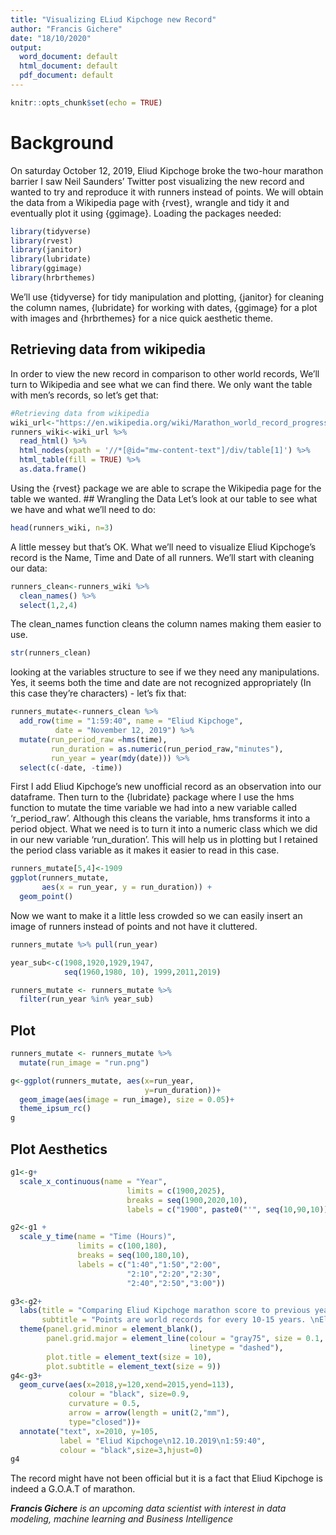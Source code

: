 ```yaml
---
title: "Visualizing ELiud Kipchoge new Record"
author: "Francis Gichere"
date: "18/10/2020"
output:
  word_document: default
  html_document: default
  pdf_document: default
---
```


```r
knitr::opts_chunk$set(echo = TRUE)
```

# Background

On saturday October 12, 2019, Eliud Kipchoge broke the two-hour marathon barrier 
I saw Neil Saunders’ Twitter post visualizing the new record and wanted to try and reproduce it with runners instead of points. We will obtain the data from a Wikipedia page with {rvest}, wrangle and tidy it and eventually plot it using {ggimage}.
Loading the packages needed:

```r
library(tidyverse)
library(rvest)
library(janitor)
library(lubridate)
library(ggimage)
library(hrbrthemes)
```
We’ll use {tidyverse} for tidy manipulation and plotting, {janitor} for cleaning the column names, {lubridate} for working with dates, {ggimage} for a plot with images and {hrbrthemes} for a nice quick aesthetic theme.

## Retrieving data from wikipedia
In order to view the new record in comparison to other world records, We’ll turn to Wikipedia and see what we can find there. We only want the table with men’s records, so let’s get that:

```r
#Retrieving data from wikipedia
wiki_url<-"https://en.wikipedia.org/wiki/Marathon_world_record_progression"
runners_wiki<-wiki_url %>% 
  read_html() %>%
  html_nodes(xpath = '//*[@id="mw-content-text"]/div/table[1]') %>%
  html_table(fill = TRUE) %>%
  as.data.frame()
```

Using the {rvest} package we are able to scrape the Wikipedia page for the table we wanted.
## Wrangling the Data
Let’s look at our table to see what we have and what we’ll need to do:
```r
head(runners_wiki, n=3)
```
A little messey but that’s OK. What we’ll need to visualize Eliud Kipchoge’s record is the Name, Time and Date of all runners. We’ll start with cleaning our data:
```r
runners_clean<-runners_wiki %>%
  clean_names() %>%
  select(1,2,4)
```
The clean_names function cleans the column names making them easier to use.
```r
str(runners_clean)
```
looking at the variables structure to see if we
they need any manipulations. Yes, it seems both the
time and date are not recognized appropriately 
(In this case they’re characters) - let’s fix that:
```r
runners_mutate<-runners_clean %>%
  add_row(time = "1:59:40", name = "Eliud Kipchoge",
          date = "November 12, 2019") %>%
  mutate(run_period_raw =hms(time),
         run_duration = as.numeric(run_period_raw,"minutes"),
         run_year = year(mdy(date))) %>%
  select(c(-date, -time))
```
First I add Eliud Kipchoge’s new unofficial record 
as an observation into our dataframe. Then turn
to the {lubridate} package where I use the hms function to mutate the time variable we had into a new variable called ‘r_period_raw’. Although this cleans the variable, hms transforms it into a period object. What we need is to turn it into a numeric class which we did in our new variable ‘run_duration’. This will help us in plotting but I retained the period class variable as it makes it easier to read in this case.
```r
runners_mutate[5,4]<-1909
ggplot(runners_mutate, 
       aes(x = run_year, y = run_duration)) +
  geom_point()
```
Now we want to make it a little less crowded so we 
can easily insert an image of runners instead of points and not have it cluttered.
```r
runners_mutate %>% pull(run_year)

year_sub<-c(1908,1920,1929,1947, 
            seq(1960,1980, 10), 1999,2011,2019)

runners_mutate <- runners_mutate %>%
  filter(run_year %in% year_sub)
```

## Plot
```r
runners_mutate <- runners_mutate %>% 
  mutate(run_image = "run.png")

g<-ggplot(runners_mutate, aes(x=run_year, 
                              y=run_duration))+
  geom_image(aes(image = run_image), size = 0.05)+
  theme_ipsum_rc()
g
```

## Plot Aesthetics
```r
g1<-g+
  scale_x_continuous(name = "Year",
                          limits = c(1900,2025),
                          breaks = seq(1900,2020,10),
                          labels = c("1900", paste0("'", seq(10,90,10)),"2000", "'10","'19"))

g2<-g1 +
  scale_y_time(name = "Time (Hours)",
               limits = c(100,180),
               breaks = seq(100,180,10),
               labels = c("1:40","1:50","2:00",
                          "2:10","2:20","2:30",
                          "2:40","2:50","3:00"))

g3<-g2+
  labs(title = "Comparing Eliud Kipchoge marathon score to previous yearly records?",
       subtitle = "Points are world records for every 10-15 years. \nEliud Kipchoge is the first to break the two-hour barrier")+
  theme(panel.grid.minor = element_blank(),
        panel.grid.major = element_line(colour = "gray75", size = 0.1,
                                        linetype = "dashed"),
        plot.title = element_text(size = 10),
        plot.subtitle = element_text(size = 9))
g4<-g3+
  geom_curve(aes(x=2018,y=120,xend=2015,yend=113),
             colour = "black", size=0.9,
             curvature = 0.5,
             arrow = arrow(length = unit(2,"mm"),
             type="closed"))+
  annotate("text", x=2010, y=105, 
           label = "Eliud Kipchoge\n12.10.2019\n1:59:40",
           colour = "black",size=3,hjust=0)
g4
```


The record might have not been official but it is a fact that Eliud Kipchoge is indeed a G.O.A.T of marathon.

*__Francis Gichere__ is an upcoming data scientist with interest in data modeling, machine learning and Business Intelligence*




